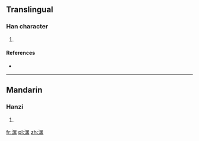 ==Translingual==

===Han character===
{{Han char|rn=85|rad=水|as=12|sn=15|four=36131|canj=EWGF}}

# {{defn|Han|sort=水12}}

====References====
* {{Han ref|kx=0651.010|dkj=18290|dj=1061.130|hdz=31742.070|uh=6F76|ud=28534|bh=E648|bd=58952}}

----

==Mandarin==

===Hanzi===
{{cmn-hanzi|pin=[[bì]] ([[bi4]]), [[hēi]] ([[hei1]])|wg=pi<sup>4</sup>, hei<sup>1</sup>}}

# {{defn|lang=cmn|sort=水12}}

[[fr:潶]]
[[pl:潶]]
[[zh:潶]]